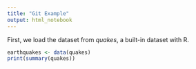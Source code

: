```yaml
---
title: "Git Example"
output: html_notebook
---
```


First, we load the dataset from *quakes*, a built-in dataset with R.

```r
earthquakes <- data(quakes)
print(summary(quakes))
```

